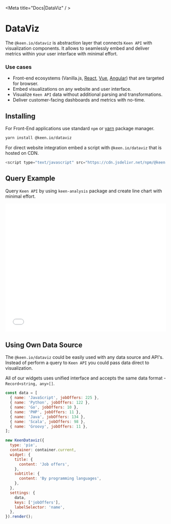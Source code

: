 
<Meta title="Docs|DataViz" /  >

# DataViz

The `@keen.io/dataviz` is abstraction layer that connects `Keen API` with visualization components.
It allows to seamlessly embed and deliver metrics within your user interface with minimal effort.

### Use cases
- Front-end ecosystems (Vanilla.js, [React](https://reactjs.org/), [Vue](https://vuejs.org/), [Angular](https://angular.io/)) that are targeted for browser.
- Embed visualizations on any website and user interface.
- Visualize `Keen API` data without additional parsing and transformations.
- Deliver customer-facing dashboards and metrics with no-time.

## Installing

For Front-End applications use standard `npm` or [yarn](https://yarnpkg.com/lang/en/) package manager.

```sh
yarn install @keen.io/dataviz
```

For direct website integration embed a script with `@keen.io/dataviz` that is hosted on CDN.

```js
<script type="text/javascript" src="https://cdn.jsdelivr.net/npm/@keen.io/dataviz@latest/dist/dataviz.min.js"></script>
```

## Query Example
Query `Keen API` by using `keen-analysis` package and create line chart with minimal effort.

<iframe width="100%" height="400" src="//jsfiddle.net/maciejrybaniec/f7uqs5oa/9/embedded/result,js,html/" allowfullscreen="allowfullscreen" allowpaymentrequest frameborder="0"></iframe>

## Using Own Data Source

The `@keen.io/dataviz` could be easily used with any data source and API's. Instead of perform a query to `Keen API` you could pass data direct to visualization.

All of our widgets uses unified interface and accepts the same data format - `Record<string, any>[]`. 

```js
const data = [
  { name: 'JavaScript', jobOffers: 225 },
  { name: 'Python', jobOffers: 122 },
  { name: 'Go', jobOffers: 10 },
  { name: 'PHP', jobOffers: 11 },
  { name: 'Java', jobOffers: 134 },
  { name: 'Scala', jobOffers: 98 },
  { name: 'Groovy', jobOffers: 11 },
];

new KeenDataviz({
  type: 'pie',
  container: container.current,
  widget: {
    title: {
      content: 'Job offers',
    },
    subtitle: {
      content: 'By programming languages',
    },
  },
  settings: {
    data,
    keys: ['jobOffers'],
    labelSelector: 'name',
  },
}).render();
```

<Story id="visualizations-pie-chart-dataviz--own-data" />
